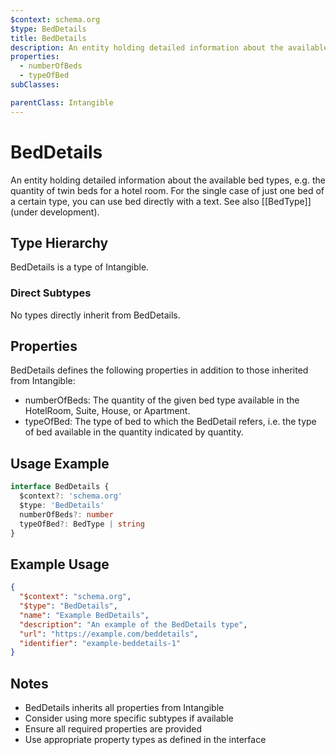 ```yaml
---
$context: schema.org
$type: BedDetails
title: BedDetails
description: An entity holding detailed information about the available bed types, e.g. the quantity of twin beds for a hotel room. For the single case of just one bed of a certain type, you can use bed directly with a text. See also [[BedType]] (under development).
properties:
  - numberOfBeds
  - typeOfBed
subClasses:

parentClass: Intangible
---
```


# BedDetails

An entity holding detailed information about the available bed types, e.g. the quantity of twin beds for a hotel room. For the single case of just one bed of a certain type, you can use bed directly with a text. See also [[BedType]] (under development).

## Type Hierarchy

BedDetails is a type of Intangible.

### Direct Subtypes

No types directly inherit from BedDetails.

## Properties

BedDetails defines the following properties in addition to those inherited from Intangible:

- numberOfBeds: The quantity of the given bed type available in the HotelRoom, Suite, House, or Apartment.
- typeOfBed: The type of bed to which the BedDetail refers, i.e. the type of bed available in the quantity indicated by quantity.

## Usage Example

```typescript
interface BedDetails {
  $context?: 'schema.org'
  $type: 'BedDetails'
  numberOfBeds?: number
  typeOfBed?: BedType | string
}
```

## Example Usage

```json
{
  "$context": "schema.org",
  "$type": "BedDetails",
  "name": "Example BedDetails",
  "description": "An example of the BedDetails type",
  "url": "https://example.com/beddetails",
  "identifier": "example-beddetails-1"
}
```

## Notes

- BedDetails inherits all properties from Intangible
- Consider using more specific subtypes if available
- Ensure all required properties are provided
- Use appropriate property types as defined in the interface
